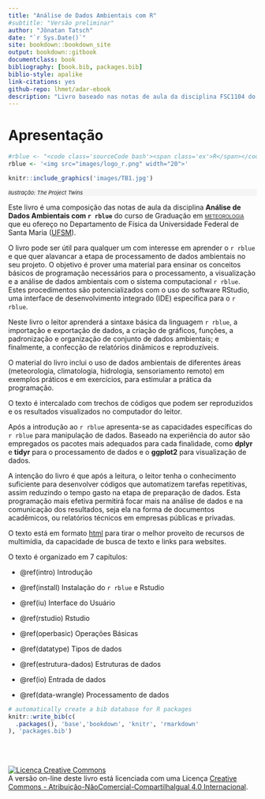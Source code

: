 ```yaml
--- 
title: "Análise de Dados Ambientais com R"
#subtitle: "Versão preliminar"
author: "Jônatan Tatsch"
date: "`r Sys.Date()`"
site: bookdown::bookdown_site
output: bookdown::gitbook
documentclass: book
bibliography: [book.bib, packages.bib]
biblio-style: apalike
link-citations: yes
github-repo: lhmet/adar-ebook
description: "Livro baseado nas notas de aula da disciplina FSC1104 do curso de graduação em Meteorologia da UFSM."
---
```


# Apresentação {-} 

```r
#rblue <- "<code class='sourceCode bash'><span class='ex'>R</span></code>"
rblue <- '<img src="images/logo_r.png" width="20">'
```


```r
knitr::include_graphics('images/TB1.jpg')
```
<p style="font-size: 11px; font-style: italic; background: whitesmoke; text-align="right"; color: gray; line-height: 12px;width: 650px;">Ilustração: The Project Twins</p> 

Este livro é uma composição das notas de aula da disciplina
**Análise de Dados Ambientais com `r rblue`** do curso de Graduação em [<span style="font-variant:small-caps;">meteorologia</span>](http://w3.ufsm.br/meteorologia/) que eu ofereço no Departamento de Física da Universidade Federal de Santa Maria ([UFSM](http://site.ufsm.br/)). 

O livro pode ser útil para qualquer um com interesse em aprender o `r rblue` e que quer alavancar a etapa de processamento de dados ambientais no seu projeto. O objetivo é prover uma material para ensinar os conceitos básicos de programação necessários para o processamento, a visualização e a análise de dados ambientais com o sistema computacional `r rblue`. Estes procedimentos são potencializados com o uso do software RStudio, uma interface de desenvolvimento integrado (IDE) específica para o `r rblue`.

Neste livro o leitor aprenderá a sintaxe básica da linguagem `r rblue`, a importação e exportação de dados, a criação de gráficos, funções, a padronização e organização de conjunto de dados ambientais; e finalmente, a confecção de relatórios dinâmicos e reproduzíveis.

O material do livro inclui o uso de dados ambientais de diferentes áreas (meteorologia, climatologia, hidrologia, sensoriamento remoto) em exemplos práticos e em exercícios, para estimular a prática da programação. 

O texto é intercalado com trechos de códigos que podem ser reproduzidos e os resultados visualizados no computador do leitor. 

Após a introdução ao `r rblue` apresenta-se as capacidades específicas do `r rblue` para manipulação de dados. Baseado na experiência do autor são empregados os pacotes mais adequados para cada finalidade, como **dplyr** e **tidyr** para o processamento de dados e o **ggplot2** para visualização de dados.

A intenção do livro é que após a leitura, o leitor tenha o conhecimento suficiente para desenvolver códigos que automatizem tarefas repetitivas, assim reduzindo o tempo gasto na etapa de preparação de dados. Esta programação mais efetiva permitirá focar mais na análise de dados e na comunicação dos resultados, seja ela na forma de documentos acadêmicos, ou relatórios técnicos em empresas públicas e privadas.

O texto está em formato [html](https://pt.wikipedia.org/wiki/HTML) para tirar o melhor proveito de recursos de multimídia, da capacidade de busca de texto e links para websites. 

O texto é organizado em 7 capítulos:

- \@ref(intro) Introdução

- \@ref(install) Instalação do `r rblue` e Rstudio

- \@ref(iu) Interface do Usuário

- \@ref(rstudio) Rstudio

- \@ref(operbasic) Operações Básicas

- \@ref(datatype) Tipos de dados

- \@ref(estrutura-dados) Estruturas de dados

- \@ref(io) Entrada de dados

- \@ref(data-wrangle) Processamento de dados

```r
# automatically create a bib database for R packages
knitr::write_bib(c(
  .packages(), 'base','bookdown', 'knitr', 'rmarkdown'
), 'packages.bib')
```

<br/>
<br/>


<a rel="license" href="http://creativecommons.org/licenses/by-nc-sa/4.0/"><img alt="Licença Creative Commons" style="border-width:0" src="https://i.creativecommons.org/l/by-nc-sa/4.0/88x31.png" /></a><br />A versão on-line deste livro está licenciada com uma Licença <a rel="license" href="http://creativecommons.org/licenses/by-nc-sa/4.0/">Creative Commons - Atribuição-NãoComercial-CompartilhaIgual 4.0 Internacional</a>.
